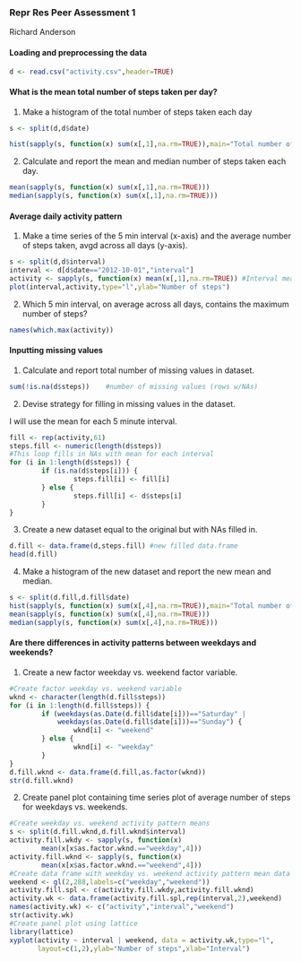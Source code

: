 ### Repr Res Peer Assessment 1

Richard Anderson


#### Loading and preprocessing the data

```r
d <- read.csv("activity.csv",header=TRUE)
```

#### What is the mean total number of steps taken per day?

1. Make a histogram of the total number of steps taken each day 

```r
s <- split(d,d$date)
```

```r
hist(sapply(s, function(x) sum(x[,1],na.rm=TRUE)),main="Total number of steps taken each day")
```

2. Calculate and report the mean and median
number of steps taken each day.

```r
mean(sapply(s, function(x) sum(x[,1],na.rm=TRUE)))
median(sapply(s, function(x) sum(x[,1],na.rm=TRUE)))
```

#### Average daily activity pattern

1. Make a time series of the 5 min interval (x-axis) and the average number
of steps taken, avgd across all days (y-axis).

```r
s <- split(d,d$interval)
interval <- d[d$date=="2012-10-01","interval"]
activity <- sapply(s, function(x) mean(x[,1],na.rm=TRUE)) #Interval means
plot(interval,activity,type="l",ylab="Number of steps")
```

2. Which 5 min interval, on average across all days, contains the
maximum number of steps?

```r
names(which.max(activity))
```


#### Inputting missing values

1. Calculate and report total number of missing values in dataset.

```r
sum(!is.na(d$steps))    #number of missing values (rows w/NAs)
```

2. Devise strategy for filling in missing values in the dataset.

 I will use the mean for each 5 minute interval.

```r
fill <- rep(activity,61)
steps.fill <- numeric(length(d$steps))
#This loop fills in NAs with mean for each interval
for (i in 1:length(d$steps)) {
        if (is.na(d$steps[i])) {
                steps.fill[i] <- fill[i]
        } else {
                steps.fill[i] <- d$steps[i]
        }
}
```

3. Create a new dataset equal to the original but with NAs filled in.

```r
d.fill <- data.frame(d,steps.fill) #new filled data.frame
head(d.fill)
```

4. Make a histogram of the new dataset and report the new mean and median.

```r
s <- split(d.fill,d.fill$date)
hist(sapply(s, function(x) sum(x[,4],na.rm=TRUE)),main="Total number of (imputed) steps taken each day")
mean(sapply(s, function(x) sum(x[,4],na.rm=TRUE)))
median(sapply(s, function(x) sum(x[,4],na.rm=TRUE)))
```

#### Are there differences in activity patterns between weekdays and weekends?

1. Create a new factor weekday vs. weekend factor variable.

```r
#Create factor weekday vs. weekend variable
wknd <- character(length(d.fill$steps))
for (i in 1:length(d.fill$steps)) {
        if (weekdays(as.Date(d.fill$date[i]))=="Saturday" |
            weekdays(as.Date(d.fill$date[i]))=="Sunday") {
                wknd[i] <- "weekend"
        } else {
                wknd[i] <- "weekday"
        }
}
d.fill.wknd <- data.frame(d.fill,as.factor(wknd))
str(d.fill.wknd)
```

2. Create panel plot containing time series plot of average number
of steps for weekdays vs. weekends.

```r
#Create weekday vs. weekend activity pattern means
s <- split(d.fill.wknd,d.fill.wknd$interval)
activity.fill.wkdy <- sapply(s, function(x) 
        mean(x[x$as.factor.wknd.=="weekday",4]))
activity.fill.wknd <- sapply(s, function(x) 
        mean(x[x$as.factor.wknd.=="weekend",4]))
#Create data frame with weekday vs. weekend activity pattern mean data
weekend <- gl(2,288,labels=c("weekday","weekend"))
activity.fill.spl <- c(activity.fill.wkdy,activity.fill.wknd)
activity.wk <- data.frame(activity.fill.spl,rep(interval,2),weekend)
names(activity.wk) <- c("activity","interval","weekend")
str(activity.wk)
#Create panel plot using lattice
library(lattice)
xyplot(activity ~ interval | weekend, data = activity.wk,type="l",
       layout=c(1,2),ylab="Number of steps",xlab="Interval")
```








